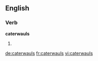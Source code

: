 ==English==

===Verb===
'''caterwauls'''

# {{third-person singular of|[[caterwaul]]}}

[[de:caterwauls]]
[[fr:caterwauls]]
[[vi:caterwauls]]